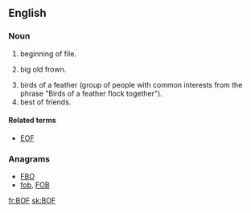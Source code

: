 ==English==
{{wikipedia}}

===Noun===
{{en-noun}}

# {{context|computing|lang=en}} beginning of file.
# {{context|Internet|lang=en}} big old frown.
# birds of a feather (group of people with common interests from the phrase "Birds of a feather flock together").
# best of friends.

====Related terms====
* [[EOF]]

===Anagrams===
* [[FBO#English|FBO]]
* [[fob#English|fob]], [[FOB#English|FOB]]

[[fr:BOF]]
[[sk:BOF]]